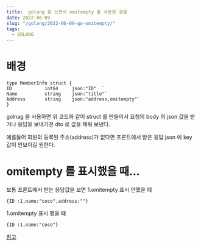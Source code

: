 ```yaml
---
title:  golang 을 쓰면서 omitempty 를 사용한 경험
date: 2022-06-09
slug: "/golang/2022-06-09-go-omitempty/"
tags:
  - GOLANG
---
```



# 배경

```
type MemberInfo struct {
ID            int64     json:"ID"  `
Name          string    json:"title"`
Address       string    json:"address,omitempty"`
}
```
golnag 을 사용하면 위 코드와 같이 struct 를 만들어서
요청의 body 의 json 값을 받거나 
응답을 보내기전 dto 로 값을 채워 보낸다.

예를들어 
회원의 등록된  주소(address)가 없다면
프론트에서 받은 응답 json 에 key 값이 안보이길 원한다.
 
# omitempty 를 표시했을 때...

보통 프론트에서 받는 응답값을 보면
1.omitempty 표시 안했을 떄
```
{ID :1,name:"coco",address:""}
```
1.omitempty 표시 했을 떄
```
{ID :1,name:"coco"}
```




[참고](https://wookiist.dev/127)